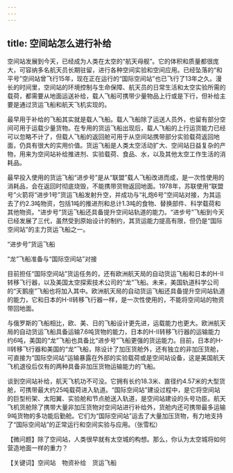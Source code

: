 ```yaml
---
---
---
```

title: 空间站怎么进行补给
---




空间站发展到今天，已经成为人类在太空的“航天母舰”。它的体积和质量都很庞大，可容纳多名航天员长期驻留，进行各种空间实验和空间应用。已经坠落的“和平号”空间站曾飞行15年，现在正在运行的“国际空间站”也已飞行了13年之久。漫长的时间里，空间站的环境控制与生命保障、航天员的日常生活和太空实验所需的载荷，都需要从地面运送补给，载人飞船可携带少量物品上行或是下行，但补给主要是通过货运飞船和航天飞机实现的。

最早用于补给的飞船其实就是载人飞船。载人飞船除了运送人员外，也留有部分空间可用于运载少量货物。在专用的货运飞船出现后，载人飞船的上行运货能力已经可以忽略不计了，但载人飞船的返回舱可用于从空间站携带部分实验载荷返回地面，仍具有很大的实用价值。货运飞船是人类太空活动扩大、空间站日益复杂的产物，用来为空间站补给推进剂、实验载荷、食品、水，以及其他太空工作生活的消耗品。

最早投入使用的货运飞船“进步号”是从“联盟”载人飞船改进而成，是一次性使用的消耗品，会在返回时彻底烧毁，不能携带货物返回地面。1978年，苏联使用“联盟号”火箭将“进步1号”货运飞船发射升空，并成功与“礼炮6号”空间站对接，为其运去了约2.3吨物资，包括1吨的推进剂和总计1.3吨的食物、替换部件、科学载荷和其他物资。“进步号”货运飞船还具备提升空间站轨道的能力。“进步号”飞船到今天已经发展了三代，虽然受到原始设计的制约，其货运能力提高有限，但仍是“国际空间站”的主力货运飞船之一。

“进步号”货运飞船



“龙”飞船准备与“国际空间站”对接



目前担任“国际空间站”货运任务的，还有欧洲航天局的自动货运飞船和日本的H-Ⅱ转移飞行器，以及美国太空探索技术公司的“龙”飞船。未来，美国轨道科学公司的“天鹅座”飞船也将加入其中。欧洲航天局的自动货运飞船还具备提升空间站轨道的能力，它和日本的H-Ⅱ转移飞行器一样，是一次性使用的，不能将空间站的物资带回地面。

与俄罗斯的飞船相比，欧、美、日的飞船设计更先进，运载能力也更大。欧洲航天局的自动货运飞船具备运输7.6吨货物的能力，日本的H-Ⅱ转移飞行器的运输能力约6吨，美国的“龙”飞船也具备比“进步号”飞船更强的货运能力。目前，日本的H-Ⅱ转移飞行器和美国的“龙”飞船，除设计了加压货舱外，还有独立的非加压货舱，可直接为“国际空间站”运输暴露在外部的实验载荷或是空间站设备，这是美国航天飞机退役后仅有的两种具备非加压货物运输能力的飞船。

谈到空间站补给，航天飞机功不可没。它拥有长约18.3米、直径约4.57米的大型货舱，可携带最大约25吨载荷进入轨道。“国际空间站”建设过程中，是它将空间站的巨型桁架、太阳翼、实验舱和节点舱送入轨道，是空间站建设的头号功臣。航天飞机货舱除了携带大量非加压货物对空间站进行补给外，货舱内还可携带最多运输9吨货物的多功能后勤舱。它们为“国际空间站”运去了大量加压货物，有力地支持了“国际空间站”的正常运行和空间实验与应用。（张雪松）





【微问题】除了空间站，人类很早就有太空城的构想。那么，你认为太空城将如何营造地面一样的重力？

【关键词】空间站　物资补给　货运飞船